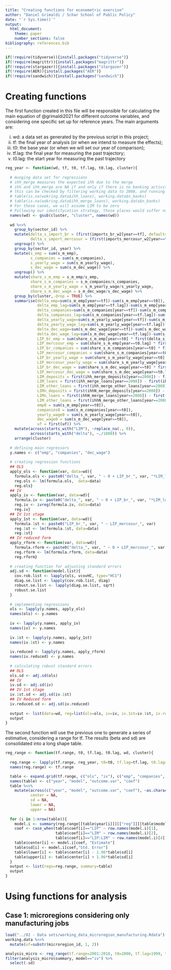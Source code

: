 ```yaml
---
title: "Creating functions for econometric exercise"
author: "Daniel Grimaldi / Schar School of Public Policy"
date: "`r Sys.time()`"
output:
  html_document:
    theme: paper
    number_sections: false
bibliography: references.bib
---
```


```r
if(!require(tidyverse)){install.packages("tidyverse")}
if(!require(magrittr)){install.packages("magrittr")}
if(!require(stargazer)){install.packages("stargazer")}
if(!require(AER)){install.packages("AER")}
if(!require(sandwich)){install.packages("sandwich")}
```

# Creating functions

The first function created in this file will be responsible for calculating the main equation of @grimaldi2021 for different outcome variables, and considering one specific set up for reference years. The main arguments are:

i. wd: a data set as generated by the previous script in this project;
ii. tf: the final year of analysis (or when we intend to measure the effects);
iii. t0: the base year (or when we will set our year of comparison);
iv. tf.lag: the final year for measuring the past trajectory;
v. t0.lag: the start year for measuring the past trajectory

```r
reg_year <- function(wd, tf, t0, tf.lag, t0.lag, cluster){
  
  # munging data set for regressions
  # ihh_merge measures the expected ihh due to the merge
  # ihh and ihh_merge are NA if and only if there is no banking activity at all in the region in 2008.
  # this can be checked by filtering working data to 2008, and running the following command lines:
  # table(is.na(wokring.data$ihh_loans), working.data$n_banks)
  # table(is.na(wokring.data$ihh_merge_loans), working.data$n_banks)
  # For those cases, we will assume LIM to be zero 
  # Following our identifycation strategy, those places would suffer no (direct) impact from the merge
  names(wd) <- gsub(cluster, "cluster", names(wd))
  
  wd %<>% 
    group_by(sector_id) %>% 
    mutate(delta_s_import_br = (first(imports_br_w2[year==tf], default=0) - first(imports_br_w2[year==t0], default=0))/1000,
           delta_s_import_mercosur = (first(imports_mercosur_w2[year==tf], default=0) - first(imports_mercosur_w2[year==t0], default=0))/1000) %>%
    ungroup() %>%
    group_by(sector_id, year) %>%
    mutate(s_emp = sum(s_m_emp),
           s_companies = sum(s_m_companies),
           s_yearly_wage = sum(s_m_yearly_wage),
           s_dec_wage = sum(s_m_dec_wage)) %>% 
    ungroup() %>% 
    mutate(share_s_m_emp = s_m_emp/s_emp,
           share_s_m_companies = s_m_companies/s_companies,
           share_s_m_yearly_wage = s_m_yearly_wage/s_yearly_wage,
           share_s_m_dec_wage = s_m_dec_wage/s_dec_wage) %>% 
    group_by(cluster,.drop = TRUE) %>%
    summarise(delta_emp=sum(s_m_emp[year==tf])-sum(s_m_emp[year==t0]),
              delta_emp_lag=sum(s_m_emp[year==tf.lag])-sum(s_m_emp[year==t0.lag]),
              delta_companies=sum(s_m_companies[year==tf])-sum(s_m_companies[year==t0]),
              delta_companies_lag=sum(s_m_companies[year==tf.lag])-sum(s_m_companies[year==t0.lag]),
              delta_yearly_wage=sum(s_m_yearly_wage[year==tf])-sum(s_m_yearly_wage[year==t0]),
              delta_yearly_wage_lag=sum(s_m_yearly_wage[year==tf.lag])-sum(s_m_yearly_wage[year==t0.lag]),
              delta_dec_wage=sum(s_m_dec_wage[year==tf])-sum(s_m_dec_wage[year==t0]),
              delta_dec_wage_lag=sum(s_m_dec_wage[year==tf.lag])-sum(s_m_dec_wage[year==t0.lag]),
              LIP_br_emp = sum(share_s_m_emp[year==t0] * first(delta_s_import_br), na.rm=TRUE),
              LIP_mercosur_emp = sum(share_s_m_emp[year==t0.lag] * first(delta_s_import_mercosur), na.rm=TRUE),
              LIP_br_companies = sum(share_s_m_companies[year==t0] * first(delta_s_import_br), na.rm=TRUE),
              LIP_mercosur_companies = sum(share_s_m_companies[year==t0.lag] * first(delta_s_import_mercosur), na.rm=TRUE),
              LIP_br_yearly_wage = sum(share_s_m_yearly_wage[year==t0] * first(delta_s_import_br), na.rm=TRUE),
              LIP_mercosur_yearly_wage = sum(share_s_m_yearly_wage[year==t0.lag] * first(delta_s_import_mercosur), na.rm=TRUE),
              LIP_br_dec_wage = sum(share_s_m_dec_wage[year==t0] * first(delta_s_import_br), na.rm=TRUE),
              LIP_mercosur_dec_wage = sum(share_s_m_dec_wage[year==t0.lag] * first(delta_s_import_mercosur), na.rm=TRUE),
              LIM_deposits = first(ihh_merge_deposits[year==2008]) - first(ihh_deposits[year==2008]),
              LIM_loans = first(ihh_merge_loans[year==2008]) - first(ihh_loans[year==2008]),
              LIM_other_loans = first(ihh_merge_other_loans[year==2008]) - first(ihh_loans[year==2008]),
              LIMn_deposits = first(ihhN_merge_deposits[year==2008]) - first(ihhN_deposits[year==2008]),
              LIMn_loans = first(ihhN_merge_loans[year==2008]) - first(ihhN_loans[year==2008]),
              LIM_other_loans = first(ihhN_merge_other_loans[year==2008]) - first(ihhN_other_loans[year==2008]),
              emp0 = sum(s_m_emp[year==t0]),
              companies0 = sum(s_m_companies[year==t0]),
              yearly_wage0 = sum(s_m_yearly_wage[year==t0]),
              dec_wage0 = sum(s_m_dec_wage[year==t0]),
              uf = first(uf)) %>% 
    mutate(across(starts_with("LIM"), ~replace_na(., 0)),
           across(starts_with("delta"), ~./1000)) %>% 
    arrange(cluster)
  
  # defining main regressors
  y.names <- c("emp", "companies", "dec_wage")
  
  # creating regression functions
  ## OLS
  apply_ols <- function(var, data=wd){
    formula.ols <- paste0("delta_", var, " ~ 0 + LIP_br_", var, "*LIM_loans + delta_", var, "_lag + as.factor(uf)")
    reg.ols <- lm(formula.ols,  data=data)
    reg.ols}
  ## IV
  apply_iv <- function(var, data=wd){
    formula.iv <- paste0("delta_", var, " ~ 0 + LIP_br_", var, "*LIM_loans + delta_", var, "_lag + as.factor(uf) | LIP_mercosur_", var, "*LIM_loans + delta_", var, "_lag + as.factor(uf)")
    reg.iv <- ivreg(formula.iv, data=data)
    reg.iv}
  ## IV 1st stage
  apply_1st <- function(var, data=wd){
    formula.1st <- paste0("LIP_br_", var, " ~ LIP_mercosur_", var)
    reg.1st <- lm(formula.1st, data=data)
    reg.1st}
  ## IV reduced form
  apply_rform <- function(var, data=wd){
    formula.rform <- paste0("delta_", var, " ~ 0 + LIP_mercosur_", var, "*LIM_loans + delta_", var, "_lag + as.factor(uf)")
    reg.rform <- lm(formula.rform, data=data)
    reg.rform}
  
  # creating function for adjusting standard errors
  adj.sd <- function(model.list){
    cov.rob.list <- lapply(ols, vcovHC, type="HC1")
    diag.se.list <- lapply(cov.rob.list, diag)  
    robust.se.list <- lapply(diag.se.list, sqrt)
    robust.se.list
  }
  
  # implementing regressions
  ols <- lapply(y.names, apply_ols)
  names(ols) <- y.names
  
  iv <- lapply(y.names, apply_iv)
  names(iv) <- y.names
  
  iv.1st <- lapply(y.names, apply_1st)
  names(iv.1st) <- y.names
  
  iv.reduced <- lapply(y.names, apply_rform)
  names(iv.reduced) <- y.names
  
  # calculating robust standard errors
  ## OLS
  ols.sd <- adj.sd(ols)
  ## IV
  iv.sd <- adj.sd(iv)
  ## IV 1st stage
  iv.1st.sd <- adj.sd(iv.1st)
  ## IV Reduced form
  iv.reduced.sd <- adj.sd(iv.reduced)
  
  output <- list(data=wd, reg=list(ols=ols, iv=iv, iv.1st=iv.1st, iv.reduced=iv.reduced), sd=list(ols=ols.sd, iv=iv.sd, iv.1st=iv.1st.sd, iv.reduced=iv.reduced.sd))
  output
}
```

The second function will use the previous one to generate a series of estimative, considering a range for tf. The results (beta and sd) are consolidated into a long shape table.

```r
reg_range <- function(tf.range, t0, tf.lag, t0.lag, wd, cluster){
  
  reg.range <- lapply(tf.range, reg_year, t0=t0, tf.lag=tf.lag, t0.lag=t0.lag, wd=wd, cluster=cluster)
  names(reg.range) <- tf.range

  table <- expand.grid(tf.range, c("ols", "iv"), c("emp", "companies", "dec_wage"), c("LIP", "LIM", "LIP:LIM"))
  names(table) <- c("year", "model", "outcome.var", "coef")
  table %<>%
    mutate(across(c("year", "model", "outcome.var", "coef"), ~as.character(.)),
           center = NA,
           sd = NA,
           lower = NA,
           upper = NA)
  
  for (i in 1:nrow(table)){
    model.i <- summary(reg.range[[table$year[i]]][["reg"]][[table$model[i]]][[table$outcome.var[i]]])$coefficients
    coef <- case_when(table$coef[i]=="LIP" ~ row.names(model.i)[1],
                      table$coef[i]=="LIM" ~ row.names(model.i)[2],
                      table$coef[i]=="LIP:LIM" ~ row.names(model.i)[4]) 
    table$center[i] <- model.i[coef, "Estimate"]
    table$sd[i] <- model.i[coef,"Std. Error"]
    table$lower[i] <- table$center[i] - 1.96*table$sd[i]
    table$upper[i] <- table$center[i] + 1.96*table$sd[i]
  }
  output <- list(regs=reg.range, summary=table)
  output
}
```

# Using functions for analysis

## Case 1: microregions considering only manufacturing jobs

```r
load("../02 - Data sets/working_data_microregion_manufacturing.Rdata")
working.data %<>%
  mutate(uf=substr(microregion_id, 1, 2))

analysis_micro <- reg_range(tf.range=2001:2018, t0=2000, tf.lag=1999, t0.lag=1995, wd=working.data, cluster="microregion_id")
filter(analysis_micro$summary, model=="iv") %>% 
  select(-sd)
```


